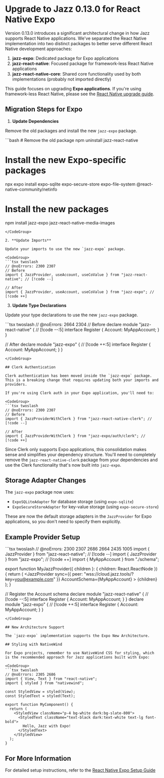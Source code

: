 

# Upgrade to Jazz 0.13.0 for React Native Expo

Version 0.13.0 introduces a significant architectural change in how Jazz supports React Native applications. We've separated the React Native implementation into two distinct packages to better serve different React Native development approaches:

1. **jazz-expo**: Dedicated package for Expo applications
2. **jazz-react-native**: Focused package for framework-less React Native applications
3. **jazz-react-native-core**: Shared core functionality used by both implementations (probably not imported directly)

This guide focuses on upgrading **Expo applications**. If you're using framework-less React Native, please see the [React Native upgrade guide](/docs/react-native/upgrade/0-13-0).

## Migration Steps for Expo

1. **Update Dependencies**

Remove the old packages and install the new `jazz-expo` package.

<CodeGroup>
```bash
# Remove the old package
npm uninstall jazz-react-native

# Install the new Expo-specific packages
npx expo install expo-sqlite expo-secure-store expo-file-system @react-native-community/netinfo

# Install the new packages
npm install jazz-expo jazz-react-native-media-images
```
</CodeGroup>

2. **Update Imports**

Update your imports to use the new `jazz-expo` package.

<CodeGroup>
```tsx twoslash
// @noErrors: 2300 2307
// Before
import { JazzProvider, useAccount, useCoValue } from "jazz-react-native"; // [!code --]

// After
import { JazzProvider, useAccount, useCoValue } from "jazz-expo"; // [!code ++]
```
</CodeGroup>

3. **Update Type Declarations**

Update your type declarations to use the new `jazz-expo` package.

<CodeGroup>
```tsx twoslash
// @noErrors: 2664 2304
// Before
declare module "jazz-react-native" { // [!code --:5]
  interface Register {
    Account: MyAppAccount;
  }
}

// After
declare module "jazz-expo" { // [!code ++:5]
  interface Register {
    Account: MyAppAccount;
  }
}
```
</CodeGroup>

## Clerk Authentication

Clerk authentication has been moved inside the `jazz-expo` package. This is a breaking change that requires updating both your imports and providers.

If you're using Clerk auth in your Expo application, you'll need to:

<CodeGroup>
```tsx twoslash
// @noErrors: 2300 2307
// Before
import { JazzProviderWithClerk } from "jazz-react-native-clerk"; // [!code --]

// After
import { JazzProviderWithClerk } from "jazz-expo/auth/clerk"; // [!code ++]
```
</CodeGroup>

Since Clerk only supports Expo applications, this consolidation makes sense and simplifies your dependency structure. You'll need to completely remove the `jazz-react-native-clerk` package from your dependencies and use the Clerk functionality that's now built into `jazz-expo`.

## Storage Adapter Changes

The `jazz-expo` package now uses:
- `ExpoSQLiteAdapter` for database storage (using `expo-sqlite`)
- `ExpoSecureStoreAdapter` for key-value storage (using `expo-secure-store`)

These are now the default storage adapters in the `JazzProvider` for Expo applications, so you don't need to specify them explicitly.

## Example Provider Setup

<CodeGroup>
```tsx twoslash
// @noErrors: 2300 2307 2686 2664 2435 1005
import { JazzProvider } from "jazz-react-native"; // [!code --]
import { JazzProvider } from "jazz-expo"; // [!code ++]
import { MyAppAccount } from "./schema";

export function MyJazzProvider({ children }: { children: React.ReactNode }) {
  return (
    <JazzProvider
      sync={{ peer: "wss://cloud.jazz.tools/?key=you@example.com" }}
      AccountSchema={MyAppAccount}
    >
      {children}
    </JazzProvider>
  );
}

// Register the Account schema
declare module "jazz-react-native" { // [!code --:5]
  interface Register {
    Account: MyAppAccount;
  }
}
declare module "jazz-expo" { // [!code ++:5]
  interface Register {
    Account: MyAppAccount;
  }
}
```
</CodeGroup>

## New Architecture Support

The `jazz-expo` implementation supports the Expo New Architecture.

## Styling with NativeWind

For Expo projects, remember to use NativeWind CSS for styling, which is the recommended approach for Jazz applications built with Expo:

<CodeGroup>
```tsx twoslash
// @noErrors: 2305 2686
import { View, Text } from "react-native";
import { styled } from "nativewind";

const StyledView = styled(View);
const StyledText = styled(Text);

export function MyComponent() {
  return (
    <StyledView className="p-4 bg-white dark:bg-slate-800">
      <StyledText className="text-black dark:text-white text-lg font-bold">
        Hello, Jazz with Expo!
      </StyledText>
    </StyledView>
  );
}
```
</CodeGroup>

## For More Information

For detailed setup instructions, refer to the [React Native Expo Setup Guide](/docs/react-native-expo/project-setup)
